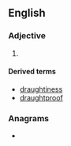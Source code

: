 ==English==

===Adjective===
{{en-adj|er}}

# {{standard spelling of|drafty|from=British spelling|lang=en}}

====Derived terms====
* [[draughtiness]]
* [[draughtproof]]

===Anagrams===
* {{anagrams|en|Daughtry}}